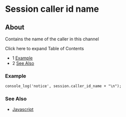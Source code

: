 
# Session caller id name 

 

## About

Contains the name of the caller in this channel

Click here to expand Table of Contents

* 1 [Example](#example)
* 2 [See Also](#see-also)

### Example

```xml
console_log('notice', session.caller_id_name + "\n");
```

### See Also

* [Javascript](../index.mdx#api)


